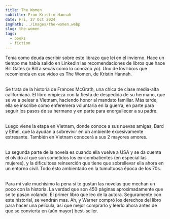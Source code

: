 ```yaml
---
title: The Women
subtitle: From Kristin Hannah
date: Fri, 27 Oct 2024
imgPath: ../images/the-women.webp
slug: the-women
tags:
  - books
  - fiction
---
```


Tenía como deuda escribir sobre este librazo que leí en el invierno. Hace un tiempo me había salido en LinkedIn las recomendaciones de libros que hace Bill Gates (o Bill a secas como lo conozco yo). Uno de los libros que recomienda en ese vídeo es The Women, de Kristin Hannah.

\
Se trata de la historia de Frances McGrath, una chica de clase media-alta californiana. El libro empieza con la fiesta de despedida de su hermano, que se va a pelear a Vietnam, haciendo honor al mandato familiar. Más tarde, ella se inscribe como enferemera voluntaria en la guerra, en parte para seguir los pasos de su hermano y en parte para enorgullecer a su padre.

\
Luego viene la etapa en Vietnam, donde conoce a sus nuevas amigas, Bard y Ethel, que la ayudan a sobrevivir en un ambiente excesivamente estresante. También en Vietnam conocerá a sus 2 mayores amores.

\
La segunda parte de la novela es cuando ella vuelve a USA y se da cuenta el olvido al que son sometidos los ex-combatientes (en especial las mujeres), y la dificultosa reinserción que tiene que sobrellevar ella ahora en un entorno civil. Todo ésto ambientado en la tumultuosa época de los 70s.

\
Para mí vale muchísimo la pena si te gustan las novelas que mechan un poco con la historia. La verdad que son 450 páginas aproximadamente que se te pasan volando. El primer libro que leo de la autora. Seguramente con este historial, se vendrán mas. Ah, y Warner compró los derechos del libro para hacer una película, así que mejor comprarlo y leerlo ahora antes de que se convierta en (aún mayor) best-seller.
